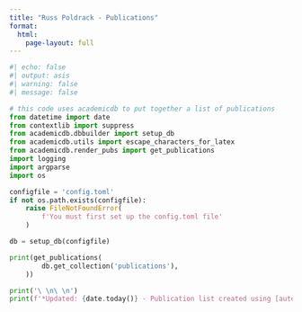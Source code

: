 ```yaml
---
title: "Russ Poldrack - Publications"
format:
  html:
    page-layout: full
---
```


```python
#| echo: false
#| output: asis
#| warning: false
#| message: false

# this code uses academicdb to put together a list of publications
from datetime import date
from contextlib import suppress
from academicdb.dbbuilder import setup_db
from academicdb.utils import escape_characters_for_latex
from academicdb.render_pubs import get_publications
import logging
import argparse
import os

configfile = 'config.toml'
if not os.path.exists(configfile):
    raise FileNotFoundError(
        f'You must first set up the config.toml file'
    )

db = setup_db(configfile)

print(get_publications(
        db.get_collection('publications'),
    ))

print('\ \n\ \n')
print(f'*Updated: {date.today()} - Publication list created using [autocv](https://github.com/poldrack/academicdb)*')


```

